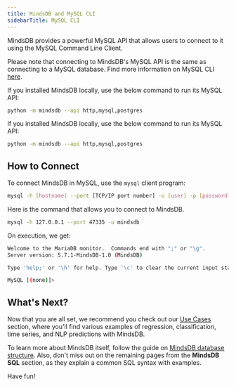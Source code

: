 ```yaml
---
title: MindsDB and MySQL CLI
sidebarTitle: MySQL CLI
---
```


MindsDB provides a powerful MySQL API that allows users to connect to it
using the MySQL Command Line Client.

Please note that connecting to MindsDB's MySQL API is the same as connecting to
a MySQL database. Find more information on MySQL CLI
[here](https://dev.mysql.com/doc/refman/8.0/en/mysql.html).

<Tip>
If you installed MindsDB locally, use the below command to run its MySQL API:

```bash
python -m mindsdb --api http,mysql,postgres
```
</Tip>

<Tip>
If you installed MindsDB locally, use the below command to run its MySQL API:

```bash
python -m mindsdb --api http,mysql,postgres
```
</Tip>

## How to Connect

To connect MindsDB in MySQL, use the `mysql` client program:

```bash
mysql -h [hostname] --port [TCP/IP port number] -u [user] -p [password]
```

Here is the command that allows you to connect to MindsDB.

```bash
mysql -h 127.0.0.1 --port 47335 -u mindsdb
```

On execution, we get:

```bash
Welcome to the MariaDB monitor.  Commands end with ";" or "\g".
Server version: 5.7.1-MindsDB-1.0 (MindsDB)

Type 'help;' or '\h' for help. Type '\c' to clear the current input statement.

MySQL [(none)]>
```

## What's Next?

Now that you are all set, we recommend you check out our [Use Cases](/use-cases/overview) section, where you'll find various examples of regression, classification, time series, and NLP predictions with MindsDB.

To learn more about MindsDB itself, follow the guide on [MindsDB database structure](/sql/table-structure/). Also, don't miss out on the remaining pages from the **MindsDB SQL** section, as they explain a common SQL syntax with examples.

Have fun!
